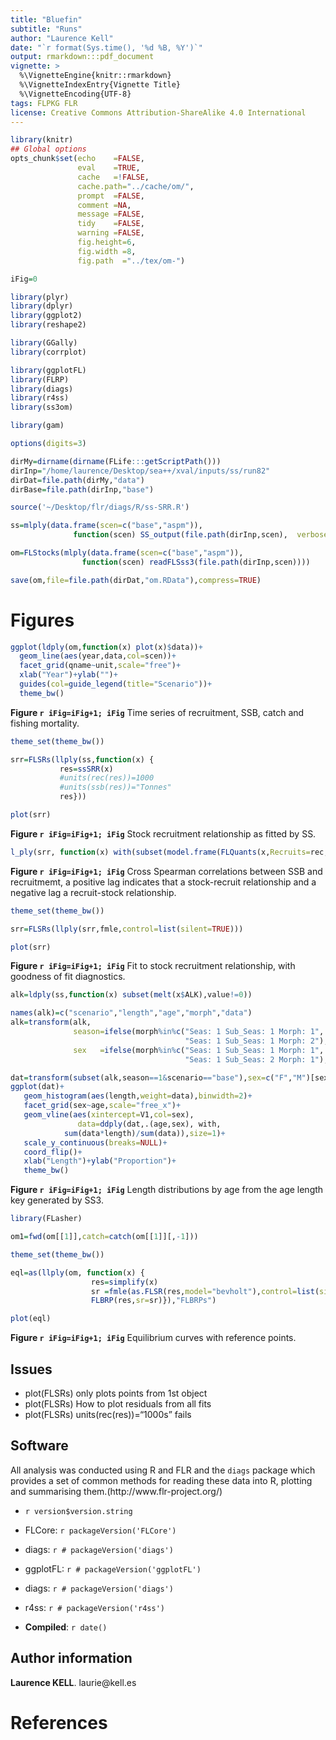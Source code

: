 ```yaml
---
title: "Bluefin" 
subtitle: "Runs"
author: "Laurence Kell"
date: "`r format(Sys.time(), '%d %B, %Y')`"
output: rmarkdown:::pdf_document
vignette: >
  %\VignetteEngine{knitr::rmarkdown}
  %\VignetteIndexEntry{Vignette Title}
  %\VignetteEncoding{UTF-8}
tags: FLPKG FLR
license: Creative Commons Attribution-ShareAlike 4.0 International
---
```

  

```r
library(knitr)
## Global options
opts_chunk$set(echo    =FALSE,
               eval    =TRUE,
               cache   =!FALSE,
               cache.path="../cache/om/",
               prompt  =FALSE,
               comment =NA,
               message =FALSE,
               tidy    =FALSE,
               warning =FALSE,
               fig.height=6,
               fig.width =8,
               fig.path  ="../tex/om-")

iFig=0
```
```r
library(plyr)
library(dplyr)
library(ggplot2)
library(reshape2)

library(GGally)
library(corrplot)

library(ggplotFL)
library(FLRP)
library(diags)
library(r4ss)
library(ss3om)

library(gam)

options(digits=3)
```
```r
dirMy=dirname(dirname(FLife:::getScriptPath()))
dirInp="/home/laurence/Desktop/sea++/xval/inputs/ss/run82"
dirDat=file.path(dirMy,"data")
dirBase=file.path(dirInp,"base")
```
```r
source('~/Desktop/flr/diags/R/ss-SRR.R')
```

```r
ss=mlply(data.frame(scen=c("base","aspm")), 
              function(scen) SS_output(file.path(dirInp,scen),  verbose=FALSE,printstats=FALSE))
```

```r
om=FLStocks(mlply(data.frame(scen=c("base","aspm")), 
                function(scen) readFLSss3(file.path(dirInp,scen))))

save(om,file=file.path(dirDat,"om.RData"),compress=TRUE)
```


\newpage
# Figures
```r
ggplot(ldply(om,function(x) plot(x)$data))+
  geom_line(aes(year,data,col=scen))+
  facet_grid(qname~unit,scale="free")+
  xlab("Year")+ylab("")+
  guides(col=guide_legend(title="Scenario"))+
  theme_bw()
```
**Figure `r iFig=iFig+1; iFig`** Time series of recruitment, SSB, catch and fishing mortality.


```r
theme_set(theme_bw())

srr=FLSRs(llply(ss,function(x) {
           res=ssSRR(x)
           #units(rec(res))=1000
           #units(ssb(res))="Tonnes"
           res}))

plot(srr)
```
**Figure `r iFig=iFig+1; iFig`** Stock recruitment relationship as fitted by SS.  


```r
l_ply(srr, function(x) with(subset(model.frame(FLQuants(x,Recruits=rec,SSB=ssb)),year>1980),ccf(rank(SSB),rank(Recruits))))
```
**Figure `r iFig=iFig+1; iFig`** Cross Spearman correlations between SSB and recruitmemt, a positive lag indicates that a stock-recruit relationship and a negative lag a recruit-stock relationship.

```r
theme_set(theme_bw())

srr=FLSRs(llply(srr,fmle,control=list(silent=TRUE)))

plot(srr)
```
**Figure `r iFig=iFig+1; iFig`** Fit to stock recruitment relationship, with goodness of fit diagnostics. 


```r
alk=ldply(ss,function(x) subset(melt(x$ALK),value!=0))

names(alk)=c("scenario","length","age","morph","data")
alk=transform(alk,
              season=ifelse(morph%in%c("Seas: 1 Sub_Seas: 1 Morph: 1",
                                       "Seas: 1 Sub_Seas: 1 Morph: 2"),1,2),
              sex   =ifelse(morph%in%c("Seas: 1 Sub_Seas: 1 Morph: 1",
                                       "Seas: 1 Sub_Seas: 2 Morph: 1"),1,2))

dat=transform(subset(alk,season==1&scenario=="base"),sex=c("F","M")[sex])
ggplot(dat)+
   geom_histogram(aes(length,weight=data),binwidth=2)+
   facet_grid(sex~age,scale="free_x")+
   geom_vline(aes(xintercept=V1,col=sex),
               data=ddply(dat,.(age,sex), with,  
            sum(data*length)/sum(data)),size=1)+
   scale_y_continuous(breaks=NULL)+
   coord_flip()+
   xlab("Length")+ylab("Proportion")+
   theme_bw()
```
**Figure `r iFig=iFig+1; iFig`** Length distributions by age from the age length key generated by SS3.

```r
library(FLasher)

om1=fwd(om[[1]],catch=catch(om[[1]][,-1]))
```


```r
theme_set(theme_bw())

eql=as(llply(om, function(x) {
                  res=simplify(x)
                  sr =fmle(as.FLSR(res,model="bevholt"),control=list(silent=TRUE))
                  FLBRP(res,sr=sr)}),"FLBRPs")

plot(eql)
```
**Figure `r iFig=iFig+1; iFig`** Equilibrium curves with reference points.


\newpage
## Issues

+ plot(FLSRs) only plots points from 1st object
+ plot(FLSRs) How to plot residuals from all fits
+ plot(FLSRs) units(rec(res))="1000s" fails

## Software
All analysis was conducted using R and FLR and the `diags` package which provides a set of common methods for reading these data into R, plotting and summarising them.(http://www.flr-project.org/)

* `r version$version.string`
* FLCore: `r packageVersion('FLCore')`
* diags: `r # packageVersion('diags')`
* ggplotFL: `r # packageVersion('ggplotFL')`
* diags: `r # packageVersion('diags')`
* r4ss: `r # packageVersion('r4ss')`

* **Compiled**: `r date()`

## Author information

**Laurence KELL**. laurie@kell.es

# References {#References}